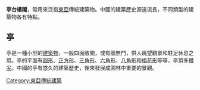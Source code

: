 {{Expand |time=2008-03-04T20:54:20+00:00 }}<!-- 本调用由 {{subst:Expand/auto}} 自动产生。 --> 
'''亭台樓閣'''，常用來泛指[[東亞|東亞]]傳統建築物。中國的建築歷史源遠流長，不同類型的建築物各有特點。

==亭==
{{main|亭 (東亞)}}
亭是一種小型的[[建築物|建築物]]，一般四面敞開，或有牆無門，供人眺望觀景和駐足休息之用。亭的平面有[[圓形|圓形]]、[[正方形|正方形]]、[[三角形|三角形]]、[[六角形|六角形]]、[[八角形|八角形]]和[[梅花形|梅花形]]等等，亭頂多[[攢尖|攢尖]]。中國的亭有悠久的建築歷史，後來發展成園林中重要的景觀。
[[Category:東亞傳統建築|Category:東亞傳統建築]]